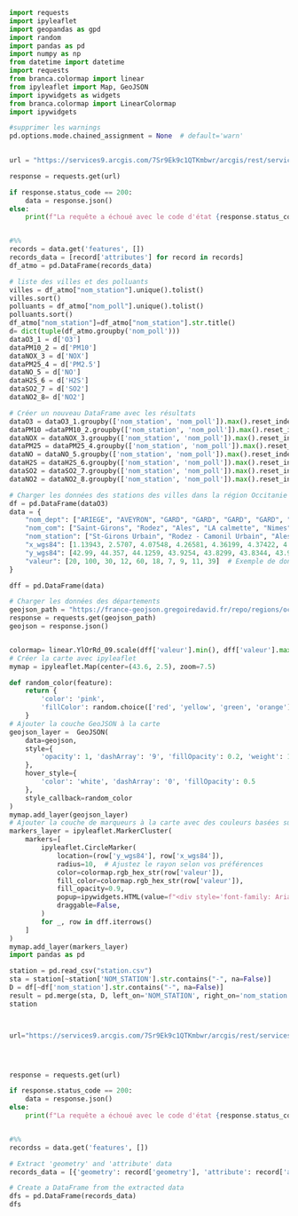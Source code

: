```python
import requests
import ipyleaflet
import geopandas as gpd
import random
import pandas as pd
import numpy as np
from datetime import datetime
import requests
from branca.colormap import linear
from ipyleaflet import Map, GeoJSON
import ipywidgets as widgets
from branca.colormap import LinearColormap
import ipywidgets

#supprimer les warnings
pd.options.mode.chained_assignment = None  # default='warn'
 

url = "https://services9.arcgis.com/7Sr9Ek9c1QTKmbwr/arcgis/rest/services/mesures_occitanie_mensuelle_poll_princ/FeatureServer/0/query?where=1%3D1&outFields=nom_com,nom_dept,nom_station,x_l93,y_l93,nom_poll,valeur&outSR=4326&f=json"

response = requests.get(url)

if response.status_code == 200:
    data = response.json()
else:
    print(f"La requête a échoué avec le code d'état {response.status_code}")


#%%
records = data.get('features', [])
records_data = [record['attributes'] for record in records]
df_atmo = pd.DataFrame(records_data)

# liste des villes et des polluants
villes = df_atmo["nom_station"].unique().tolist()
villes.sort()
polluants = df_atmo["nom_poll"].unique().tolist()
polluants.sort()
df_atmo["nom_station"]=df_atmo["nom_station"].str.title()
d= dict(tuple(df_atmo.groupby('nom_poll')))
dataO3_1 = d['O3']
dataPM10_2 = d['PM10']
dataNOX_3 = d['NOX']
dataPM25_4 = d['PM2.5']
dataNO_5 = d['NO']
dataH2S_6 = d['H2S']
dataSO2_7 = d['SO2']
dataNO2_8= d['NO2']

# Créer un nouveau DataFrame avec les résultats
dataO3 = dataO3_1.groupby(['nom_station', 'nom_poll']).max().reset_index()
dataPM10 =dataPM10_2.groupby(['nom_station', 'nom_poll']).max().reset_index()
dataNOX = dataNOX_3.groupby(['nom_station', 'nom_poll']).max().reset_index()
dataPM25 = dataPM25_4.groupby(['nom_station', 'nom_poll']).max().reset_index()
dataNO = dataNO_5.groupby(['nom_station', 'nom_poll']).max().reset_index()
dataH2S = dataH2S_6.groupby(['nom_station', 'nom_poll']).max().reset_index()
dataSO2 = dataSO2_7.groupby(['nom_station', 'nom_poll']).max().reset_index()
dataNO2 = dataNO2_8.groupby(['nom_station', 'nom_poll']).max().reset_index()

# Charger les données des stations des villes dans la région Occitanie
df = pd.DataFrame(dataO3)
data = {
    "nom_dept": ["ARIEGE", "AVEYRON", "GARD", "GARD", "GARD", "GARD", "GARD", "GERS", "GERS", "GERS"],
    "nom_com": ["Saint-Girons", "Rodez", "Ales", "LA calmette", "Nimes", "Nimes", "Saze", "Auch", "Gaudonville", "PEYRUSSE-VIEILLE"],
    "nom_station": ["St-Girons Urbain", "Rodez - Camonil Urbain", "Ales Vauban fond", "La Calmette - Périurbain", "Nîmes - Planas - Trafic", "Nîmes Sud - Urbain", "Saze - rural", "AUCH ST EXUPERY", "Gaudonville Rural", "Peyrusse Vieille Rural"],
    "x_wgs84": [1.13943, 2.5707, 4.07548, 4.26581, 4.36199, 4.37422, 4.67969, 0.59467, 0.845617, 0.179722],
    "y_wgs84": [42.99, 44.357, 44.1259, 43.9254, 43.8299, 43.8344, 43.9429, 43.6511, 43.884, 43.6303],
    "valeur": [20, 100, 30, 12, 60, 18, 7, 9, 11, 39]  # Exemple de données de polluants (à remplacer par vos propres données)
}

dff = pd.DataFrame(data)

# Charger les données des départements
geojson_path = "https://france-geojson.gregoiredavid.fr/repo/regions/occitanie/departements-occitanie.geojson"
response = requests.get(geojson_path)
geojson = response.json()


colormap= linear.YlOrRd_09.scale(dff['valeur'].min(), dff['valeur'].max())
# Créer la carte avec ipyleaflet
mymap = ipyleaflet.Map(center=(43.6, 2.5), zoom=7.5)

def random_color(feature):
    return {
        'color': 'pink',
        'fillColor': random.choice(['red', 'yellow', 'green', 'orange']),
    }
# Ajouter la couche GeoJSON à la carte
geojson_layer =  GeoJSON(
    data=geojson,
    style={
        'opacity': 1, 'dashArray': '9', 'fillOpacity': 0.2, 'weight': 1
    },
    hover_style={
        'color': 'white', 'dashArray': '0', 'fillOpacity': 0.5
    },
    style_callback=random_color
)
mymap.add_layer(geojson_layer)
# Ajouter la couche de marqueurs à la carte avec des couleurs basées sur l'intensité du polluant
markers_layer = ipyleaflet.MarkerCluster(
    markers=[
        ipyleaflet.CircleMarker(
            location=(row['y_wgs84'], row['x_wgs84']),
            radius=10,  # Ajustez le rayon selon vos préférences
            color=colormap.rgb_hex_str(row['valeur']),
            fill_color=colormap.rgb_hex_str(row['valeur']),
            fill_opacity=0.9,
            popup=ipywidgets.HTML(value=f"<div style='font-family: Arial; padding: 10px;background-color: #dcffb8;'><strong>Dept: {row['nom_dept']}</strong><br>{row['nom_station']}<br>Polluant: {row['valeur']} µg/m³</div>"),    
            draggable=False,
        )
        for _, row in dff.iterrows()
    ]
)
mymap.add_layer(markers_layer)
import pandas as pd

station = pd.read_csv("station.csv")
sta = station[~station['NOM_STATION'].str.contains("-", na=False)]
D = df[~df['nom_station'].str.contains("-", na=False)]
result = pd.merge(sta, D, left_on='NOM_STATION', right_on='nom_station')
station




```
```python
url="https://services9.arcgis.com/7Sr9Ek9c1QTKmbwr/arcgis/rest/services/mesures_occitanie_mensuelle_poll_princ/FeatureServer/0/query?where=1%3D1&outFields=nom_station,code_station,insee_com&outSR=4326&f=json"




response = requests.get(url)

if response.status_code == 200:
    data = response.json()
else:
    print(f"La requête a échoué avec le code d'état {response.status_code}")


#%%
recordss = data.get('features', [])

# Extract 'geometry' and 'attribute' data
records_data = [{'geometry': record['geometry'], 'attribute': record['attribute']} for record in recordss]

# Create a DataFrame from the extracted data
dfs = pd.DataFrame(records_data)
dfs


```